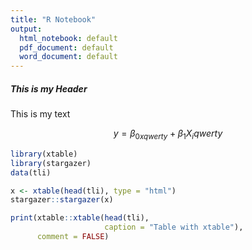 ```yaml
---
title: "R Notebook"
output:
  html_notebook: default
  pdf_document: default
  word_document: default
---
```



##### This is my Header

This is my text


$$ y =\beta_{0xqwerty} + \beta_{1}X_iqwerty  $$

```r
library(xtable)
library(stargazer)
data(tli)

x <- xtable(head(tli), type = "html")
stargazer::stargazer(x)
```
```r
print(xtable::xtable(head(tli), 
                     caption = "Table with xtable"), 
      comment = FALSE)
```

